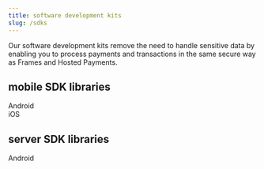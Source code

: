 ```yaml
---
title: software development kits
slug: /sdks
---
```


Our software development kits remove the need to handle sensitive data by enabling you to process payments and transactions in the same secure way as Frames and Hosted Payments.

## mobile SDK libraries

<div class="row">
  <div class="col col--3">
    <Card
      image="/img/docs/integrate/sdks/android-logo.svg"
      link="/docs/integrate/sdks/android"
      action="Android">
      Android
    </Card>
  </div>
  <div class="col col--3">
    <Card
      image="/img/docs/integrate/sdks/ios-logo.svg"
      link="/docs/integrate/sdks/ios"
      action="iOS">
      iOS
    </Card>
  </div>
</div>


## server SDK libraries

<div class="row">
  <div class="col col--3">
    <Card
      image="/img/docs/integrate/sdks/android-logo.svg"
      link="/docs/integrate/sdks/android"
      action="Android">
      Android
    </Card>
  </div>
</div>
